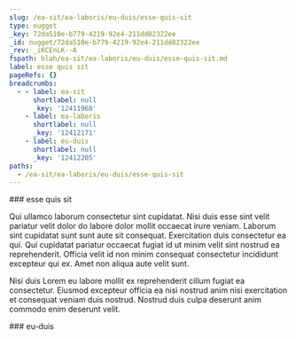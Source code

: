 ```yaml
---
slug: /ea-sit/ea-laboris/eu-duis/esse-quis-sit
type: nugget
_key: 72da510e-b779-4219-92e4-211dd82322ee
_id: nugget/72da510e-b779-4219-92e4-211dd82322ee
_rev: _iKCEnLK--A
fspath: blah/ea-sit/ea-laboris/eu-duis/esse-quis-sit.md
label: esse quis sit
pageRefs: {}
breadcrumbs:
  - - label: ea-sit
      shortlabel: null
      _key: '12411968'
    - label: ea-laboris
      shortlabel: null
      _key: '12412171'
    - label: eu-duis
      shortlabel: null
      _key: '12412205'
paths:
  - /ea-sit/ea-laboris/eu-duis/esse-quis-sit
---
```


<NuggetArea>
<Nugget slug="/ea-sit/ea-laboris/eu-duis/esse-quis-sit" type="nugget" _key="72da510e-b779-4219-92e4-211dd82322ee" _id="nugget/72da510e-b779-4219-92e4-211dd82322ee" _rev="_iKCEnLK--A" fspath="blah/ea-sit/ea-laboris/eu-duis/esse-quis-sit.md" label="esse quis sit" paths="/ea-sit/ea-laboris/eu-duis/esse-quis-sit">
<NuggetBody>
### esse quis sit

Qui ullamco laborum consectetur sint cupidatat. Nisi duis esse sint velit pariatur velit dolor do labore dolor mollit occaecat irure veniam. Laborum sint cupidatat sunt sunt aute sit consequat. Exercitation duis consectetur ea qui. Qui cupidatat pariatur occaecat fugiat id ut minim velit sint nostrud ea reprehenderit. Officia velit id non minim consequat consectetur incididunt excepteur qui ex. Amet non aliqua aute velit sunt.

Nisi duis Lorem eu labore mollit ex reprehenderit cillum fugiat ea consectetur. Eiusmod excepteur officia ea nisi nostrud anim nisi exercitation et consequat veniam duis nostrud. Nostrud duis culpa deserunt anim commodo enim deserunt velit.

</NuggetBody>
<Breadcrumbs>
<Crumbs>
<Crumb _key="12411968" label="ea-sit" /><Crumb _key="12412171" label="ea-laboris" /><Crumb _key="12412205" label="eu-duis" />
</Crumbs>
</Breadcrumbs>
</Nugget>

<NuggetsInbound>
</NuggetsInbound>
<NuggetsOutbound>
</NuggetsOutbound>
</NuggetArea>
<PassagesInbound>
<Passage direction="inbound" type="passage" _key="12412205" _id="passage/12412205" _rev="_iKCEnLK---" label="eu-duis" passage="eu-duis" fspath="blah/ea-sit/ea-laboris/eu-duis" paths="/ea-sit/ea-laboris/eu-duis" slug="/ea-sit/ea-laboris/eu-duis">
<NuggetBody>
### eu-duis

</NuggetBody>
<Breadcrumbs>
<Crumbs>
<Crumb _key="12411968" label="ea-sit" /><Crumb _key="12412171" label="ea-laboris" />
</Crumbs>
</Breadcrumbs>
</Passage>

</PassagesInbound>
<PassagesOutbound>
</PassagesOutbound>